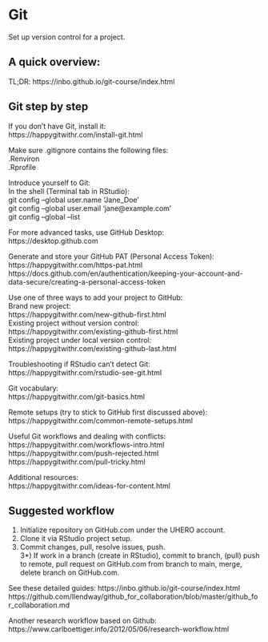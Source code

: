 # Git

Set up version control for a project.


## A quick overview:  

TL;DR:
https://inbo.github.io/git-course/index.html


## Git step by step  

If you don't have Git, install it:  
https://happygitwithr.com/install-git.html  

Make sure .gitignore contains the following files:  
.Renviron  
.Rprofile  

Introduce yourself to Git:  
In the shell (Terminal tab in RStudio):  
git config --global user.name 'Jane_Doe'  
git config --global user.email 'jane@example.com'  
git config --global --list  

For more advanced tasks, use GitHub Desktop:  
https://desktop.github.com  

Generate and store your GitHub PAT (Personal Access Token):  
https://happygitwithr.com/https-pat.html  
https://docs.github.com/en/authentication/keeping-your-account-and-data-secure/creating-a-personal-access-token  

Use one of three ways to add your project to GitHub:  
Brand new project:  
https://happygitwithr.com/new-github-first.html  
Existing project without version control:  
https://happygitwithr.com/existing-github-first.html  
Existing project under local version control:  
https://happygitwithr.com/existing-github-last.html  

Troubleshooting if RStudio can't detect Git:  
https://happygitwithr.com/rstudio-see-git.html  

Git vocabulary:  
https://happygitwithr.com/git-basics.html  

Remote setups (try to stick to GitHub first discussed above):  
https://happygitwithr.com/common-remote-setups.html  

Useful Git workflows and dealing with conflicts:  
https://happygitwithr.com/workflows-intro.html  
https://happygitwithr.com/push-rejected.html  
https://happygitwithr.com/pull-tricky.html  

Additional resources:  
https://happygitwithr.com/ideas-for-content.html  


## Suggested workflow  

1) Initialize repository on GitHub.com under the UHERO account.  
2) Clone it via RStudio project setup.  
3) Commit changes, pull, resolve issues, push.  
3*) If work in a branch (create in RStudio), commit to branch, (pull) push to remote, pull request on GitHub.com from branch to main, merge, delete branch on GitHub.com.  

See these detailed guides:
https://inbo.github.io/git-course/index.html
https://github.com/llendway/github_for_collaboration/blob/master/github_for_collaboration.md

Another research workflow based on Github: 
https://www.carlboettiger.info/2012/05/06/research-workflow.html

